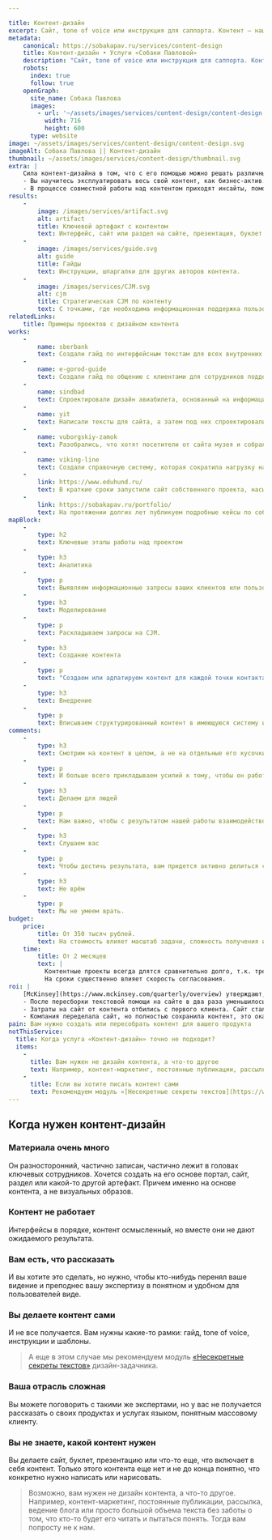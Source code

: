 ```yaml
---

title: Контент-дизайн
excerpt: Сайт, tone of voice или инструкция для саппорта. Контент — нашими силами на основе вашей экспертизы и нюансов работы. 
metadata:
    canonical: https://sobakapav.ru/services/content-design
    title: Контент-дизайн • Услуги «Собаки Павловой»
    description: "Сайт, tone of voice или инструкция для саппорта. Контент — нашими силами на основе вашей экспертизы и нюансов работы."
    robots:
      index: true
      follow: true
    openGraph:
      site_name: Собака Павлова
      images:
        - url: '~/assets/images/services/content-design/content-design.svg'
          width: 716
          height: 600
      type: website
image: ~/assets/images/services/content-design/content-design.svg
imageAlt: Собака Павлова || Контент-дизайн
thumbnail: ~/assets/images/services/content-design/thumbnail.svg
extra: |
    Сила контент-дизайна в том, что с его помощью можно решать различные и не всегда очевидные задачи.
    - Вы научитесь эксплуатировать весь свой контент, как бизнес-актив. Не как разрозненный набор единиц контента, а как цельный инструмент поддержки и развития бизнеса.
    - В процессе совместной работы над контентом приходят инсайты, помогающие доформировать продукт, позиционирование, представление потребностях клиента. Это случается не всегда, но это то, что говорят наши клиенты.
results:
    -
        image: /images/services/artifact.svg
        alt: artifact
        title: Ключевой артефакт с контентом
        text: Интерфейс, сайт или раздел на сайте, презентация, буклет и т.д.
    -
        image: /images/services/guide.svg
        alt: guide
        title: Гайды
        text: Инструкции, шпаргалки для других авторов контента.
    -
        image: /images/services/CJM.svg
        alt: cjm
        title: Стратегическая CJM по контенту
        text: С точками, где необходима информационная поддержка пользователя.                                             
relatedLinks:
    title: Примеры проектов с дизайном контента
works:
    -
        name: sberbank
        text: Создали гайд по интерфейсным текстам для всех внутренних интерфейсов банка.
    -
        name: e-gorod-guide
        text: Создали гайд по общению с клиентами для сотрудников поддержки.
    -
        name: sindbad
        text: Спроектировали дизайн авиабилета, основанный на информационных запросах пассажиров.
    -
        name: yit
        text: Написали тексты для сайта, а затем под них спроектировали интерфейс.
    -
        name: vuborgskiy-zamok
        text: Разобрались, что хотят посетители от сайта музея и собрали информационный сайт
    -
        name: viking-line
        text: Создали справочную систему, которая сократила нагрузку на службу поддержки компании.   
    -
        link: https://www.eduhund.ru/
        text: В краткие сроки запустили сайт собственного проекта, насыщенный информацией для различных групп пользователей.
    -
        link: https://sobakapav.ru/portfolio/
        text: На протяжении долгих лет публикуем подробные кейсы по собственным проектам, что уникально для компании наших масштабов. 
mapBlock:
    -
        type: h2
        text: Ключевые этапы работы над проектом
    -
        type: h3
        text: Аналитика
    -
        type: p
        text: Выявляем информационные запросы ваших клиентов или пользователей в контексте их жизненных ситуаций и сценариев.
    -
        type: h3
        text: Моделирование
    -
        type: p
        text: Раскладываем запросы на CJM.
    -
        type: h3
        text: Создание контента
    -
        type: p
        text: "Создаем или адпатируем контент для каждой точки контакта в необходимом формате. Микротексты, тексты, визуализация, видео и т.д."
    -
        type: h3
        text: Внедрение
    -
        type: p
        text: Вписываем структурированный контент в имеющуюся систему или создадим дизайн на основе контента. 
comments:
    -
        type: h3
        text: Смотрим на контент в целом, а не на отдельные его кусочки
    -
        type: p
        text: И больше всего прикладываем усилий к тому, чтобы он работал целиком, как единый инструмент достижения бизнес-целей.
    -
        type: h3
        text: Делаем для людей
    -
        type: p
        text: Нам важно, чтобы с результатом нашей работы взаимодействовал клиент, не поисковая система.
    -
        type: h3
        text: Слушаем вас
    -
        type: p
        text: Чтобы достичь результата, вам придется активно делиться собственной экспертизой, основой для будущего контента. Это большая работа, и мы не сможем сделать ее за вас.
    -
        type: h3
        text: Не врём
    -
        type: p
        text: Мы не умеем врать.
budget:
    price:
        title: От 350 тысяч рублей.
        text: На стоимость влияет масштаб задачи, сложность получения информации из экспертов и респондентов, наличие и готовность вашей технологической системы к интеграции контента.
    time:
        title: От 2 месяцев
        text: |
          Контентные проекты всегда длятся сравнительно долго, т.к. требуют от участников вникать в детали и осмыслять их.
          На сроки существенно влияет скорость согласования.
roi: | 
    [McKinsey](https://www.mckinsey.com/quarterly/overview) утверждают, что инвестиции в дизайн в целом позволяют компаниям [добиться существенного эффекта](https://www.mckinsey.com/capabilities/mckinsey-design/our-insights/the-business-value-of-design). В случае с дизайном контента прогноз выгод существенно зависит от постановки задачи. Вот несколько примеров.
    - После пересборки текстовой помощи на сайте в два раза уменьшилось количество запросов в службу поддержки. 
    - Затраты на сайт от контента отбились с первого клиента. Сайт стал стандартом отрасли, цитаты из него используют в тендерах, что автоматически приводит к выигрышу.
    - Компания переделала сайт, но полностью сохранила контент, это оказалось долгосрочной инвестицией.
pain: Вам нужно создать или пересобрать контент для вашего продукта
notThisService:
  title: Когда услуга «Контент-дизайн» точно не подходит?
  items:
    -
      title: Вам нужен не дизайн контента, а что-то другое
      text: Например, контент-маркетинг, постоянные публикации, рассылка, ведение блога или просто большой объема текста без заботы о том, что кто-то будет его читать и пытаться понять. Тогда вам попросту не к нам.
    -
      title: Если вы хотите писать контент сами
      text: Рекомендуем модуль «[Несекретные секреты текстов](https://www.eduhund.ru/program/text)» дизайн-задачника.
---
```


## Когда нужен контент-дизайн

### Материала очень много

Он разносторонний, частично записан, частично лежит в головах ключевых сотрудников. Хочется создать на его основе портал, сайт, раздел или какой-то другой артефакт. Причем именно на основе контента, а не визуальных образов.

### Контент не работает

Интерфейсы в порядке, контент осмысленный, но вместе они не дают ожидаемого результата.

### Вам есть, что рассказать

И вы хотите это сделать, но нужно, чтобы кто-нибудь перенял ваше видение и преподнес вашу экспертизу в понятном и удобном для пользователей виде.

### Вы делаете контент сами

И не все получается. Вам нужны какие-то рамки: гайд, tone of voice, инструкции и шаблоны.

> А еще в этом случае мы рекомендуем модуль  [«Несекретные секреты текстов»](https://www.eduhund.ru/program/text) дизайн-задачника.

### Ваша отрасль сложная

Вы можете поговорить с такими же экспертами, но у вас не получается рассказать о своих продуктах и услугах языком, понятным массовому клиенту.

### Вы не знаете, какой контент нужен

Вы делаете сайт, буклет, презентацию или что-то еще, что включает в себя контент. Только этого контента еще нет и не до конца понятно, что конкретно нужно написать или нарисовать.

> Возможно, вам нужен не дизайн контента, а что-то другое. Например, контент-маркетинг, постоянные публикации, рассылка, ведение блога или просто большой объема текста без заботы о том, что кто-то будет его читать и пытаться понять. Тогда вам попросту не к нам.

